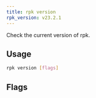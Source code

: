```yaml
---
title: rpk version
rpk_version: v23.2.1
---
```


<head>
  <meta name="title" content="rpk version | Redpanda Docs" />
  <meta name="description" content="rpk version" />
  <link rel="canonical" href="https://docs.redpanda.com/docs/reference/rpk/rpk-version/" />
</head>

Check the current version of rpk.

## Usage

```bash
rpk version [flags]
```

## Flags

<!--
[cols=",,",]
|===
|*Value* |*Type* |*Description*

|-h, --help |- |Help for version.

|--config |string |Redpanda or rpk config file; default search paths are
~/.config/rpk/rpk.yaml, $PWD, and /etc/redpanda/`redpanda.yaml`.

|-X, --config-opt |stringArray |Override rpk configuration settings; '-X
help' for detail or '-X list' for terser detail.

|--profile |string |rpk profile to use.

|-v, --verbose |- |Enable verbose logging.
|===

-->
